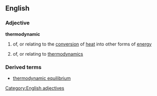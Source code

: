 ==English==
===Adjective===
'''thermodynamic'''
#of, or relating to the [[conversion]] of [[heat]] into other forms of [[energy]]
#{{physics}} of, or relating to [[thermodynamics]]
===Derived terms===
*[[thermodynamic equilibrium]]
[[Category:English adjectives]]